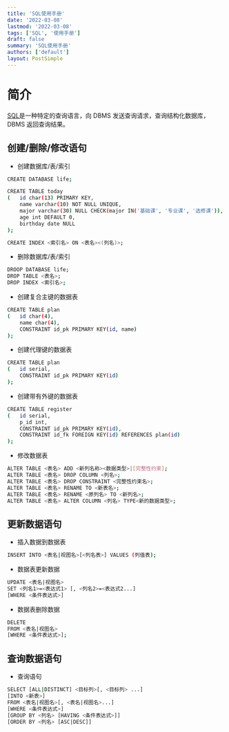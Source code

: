 ```yaml
---
title: 'SQL使用手册'
date: '2022-03-08'
lastmod: '2022-03-08'
tags: ['SQL', '使用手册']
draft: false
summary: 'SQL使用手册'
authors: ['default']
layout: PostSimple
---
```


# 简介

<TOCInline toc={props.toc} exclude="简介" toHeading={2} />

[SQL](https://en.wikipedia.org/wiki/SQL)是一种特定的查询语言，向 DBMS 发送查询请求，查询结构化数据库，DBMS 返回查询结果。

## 创建/删除/修改语句

- 创建数据库/表/索引

```bash
CREATE DATABASE life;

CREATE TABLE today
(   id char(13) PRIMARY KEY,
    name varchar(10) NOT NULL UNIQUE,
    major varchar(30) NULL CHECK(major IN('基础课', '专业课', '选修课')),
    age int DEFAULT 0,
    birthday date NULL
);

CREATE INDEX <索引名> ON <表名><(列名)>;
```

- 删除数据库/表/索引

```bash
DROOP DATABASE life;
DROP TABLE <表名>;
DROP INDEX <索引名>;
```

- 创建复合主键的数据表

```bash
CREATE TABLE plan
(   id char(4),
    name char(4),
    CONSTRAINT id_pk PRIMARY KEY(id, name)
);
```

- 创建代理键的数据表

```bash
CREATE TABLE plan
(   id serial,
    CONSTRAINT id_pk PRIMARY KEY(id)
);
```

- 创建带有外键的数据表

```bash
CREATE TABLE register
(   id serial,
    p_id int,
    CONSTRAINT id_pk PRIMARY KEY(id),
    CONSTRAINT id_fk FOREIGN KEY(id) REFERENCES plan(id)
);
```

- 修改数据表

```bash
ALTER TABLE <表名> ADD <新列名称><数据类型>|[完整性约束];
ALTER TABLE <表名> DROP COLUMN <列名>;
ALTER TABLE <表名> DROP CONSTRAINT <完整性约束名>;
ALTER TABLE <表名> RENAME TO <新表名>;
ALTER TABLE <表名> RENAME <原列名> TO <新列名>;
ALTER TABLE <表名> ALTER COLUMN <列名> TYPE<新的数据类型>;
```

## 更新数据语句

- 插入数据到数据表

```bash
INSERT INTO <表名|视图名>[<列名表>] VALUES (列值表);
```

- 数据表更新数据

```bash
UPDATE <表名|视图名>
SET <列名1>=<表达式1> [, <列名2>=<表达式2...]
[WHERE <条件表达式>]
```

- 数据表删除数据

```bash
DELETE
FROM <表名|视图名>
[WHERE <条件表达式>];
```

## 查询数据语句

- 查询语句

```bash
SELECT [ALL|DISTINCT] <目标列>[, <目标列> ...]
[INTO <新表>]
FROM <表名|视图名>[, <表名|视图名>...]
[WHERE <条件表达式>]
[GROUP BY <列名> [HAVING <条件表达式>]]
[ORDER BY <列名> [ASC|DESC]]
```
